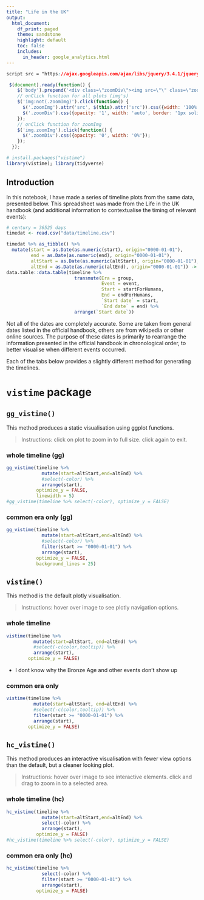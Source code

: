 ```yaml
---
title: "Life in the UK"
output: 
  html_document:
    df_print: paged
    theme: sandstone
    highlight: default
    toc: false
    includes: 
      in_header: google_analytics.html
---
```


```css
script src = "https://ajax.googleapis.com/ajax/libs/jquery/3.4.1/jquery.min.js"
```

```js
 $(document).ready(function() {
    $('body').prepend('<div class=\"zoomDiv\"><img src=\"\" class=\"zoomImg\"></div>');
    // onClick function for all plots (img's)
    $('img:not(.zoomImg)').click(function() {
      $('.zoomImg').attr('src', $(this).attr('src')).css({width: '100%'});
      $('.zoomDiv').css({opacity: '1', width: 'auto', border: '1px solid white', borderRadius: '5px', position: 'fixed', top: '50%', left: '50%', marginRight: '-50%', transform: 'translate(-50%, -50%)', boxShadow: '0px 0px 50px #888888', zIndex: '50', overflow: 'auto', maxHeight: '100%'});
    });
    // onClick function for zoomImg
    $('img.zoomImg').click(function() {
      $('.zoomDiv').css({opacity: '0', width: '0%'}); 
    });
  });
```

```r
# install.packages("vistime")
library(vistime); library(tidyverse)
```

## Introduction

In this notebook, I have made a series of timeline plots from the same data, presented below. This spreadsheet was made from the Life in the UK handbook (and additional information to contextualise the timing of relevant events):

```r
# century = 36525 days
timedat <- read.csv("data/timeline.csv")

timedat %>% as_tibble() %>% 
  mutate(start = as.Date(as.numeric(start), origin="0000-01-01"),
         end = as.Date(as.numeric(end), origin="0000-01-01"),
         altStart = as.Date(as.numeric(altStart), origin="0000-01-01"),
         altEnd = as.Date(as.numeric(altEnd), origin="0000-01-01")) -> timeline
data.table::data.table(timeline %>% 
                         transmute(Era = group,
                                   Event = event,
                                   Start = startForHumans,
                                   End = endForHumans,
                                   `Start date` = start,
                                   `End date` = end) %>% 
                         arrange(`Start date`))
```

Not all of the dates are completely accurate. Some are taken from general dates listed in the official handbook, others are from wikipedia or other online sources. The purpose of these dates is primarily to rearrange the information presented in the official handbook in chronological order, to better visualise when different events occurred.

</hr>

Each of the tabs below provides a slightly different method for generating the timelines.

# `vistime` package {.tabset}

## `gg_vistime()` 

This method produces a static visualisation using ggplot functions.

> Instructions: click on plot to zoom in to full size. click again to exit.

### whole timeline (gg)

```r
gg_vistime(timeline %>% 
             mutate(start=altStart,end=altEnd) %>% 
             #select(-color) %>% 
             arrange(start), 
           optimize_y = FALSE,
           linewidth = 5)
#gg_vistime(timeline %>% select(-color), optimize_y = FALSE)
```

### common era only (gg)

```r
gg_vistime(timeline %>% 
             mutate(start=altStart,end=altEnd) %>% 
             #select(-color) %>% 
             filter(start >= "0000-01-01") %>% 
             arrange(start), 
           optimize_y = FALSE,
           background_lines = 25) 
```

## `vistime()` 

This method is the default plotly visualisation.

> Instructions: hover over image to see plotly navigation options.

### whole timeline

```r
vistime(timeline %>% 
          mutate(start=altStart, end=altEnd) %>% 
          #select(-c(color,tooltip)) %>% 
          arrange(start), 
        optimize_y = FALSE)
```

- I dont know why the Bronze Age and other events don't show up

### common era only

```r
vistime(timeline %>% 
          mutate(start=altStart, end=altEnd) %>% 
          #select(-c(color,tooltip)) %>% 
          filter(start >= "0000-01-01") %>% 
          arrange(start), 
        optimize_y = FALSE)
```


## `hc_vistime()` 

This method produces an interactive visualisation with fewer view options than the default, but a cleaner looking plot.

> Instructions: hover over image to see interactive elements. click and drag to zoom in to a selected area.

### whole timeline (hc)

```r
hc_vistime(timeline %>% 
             mutate(start=altStart,end=altEnd) %>% 
             select(-color) %>% 
             arrange(start), 
           optimize_y = FALSE)
#hc_vistime(timeline %>% select(-color), optimize_y = FALSE)
```

### common era only (hc)

```r
hc_vistime(timeline %>% 
             select(-color) %>% 
             filter(start >= "0000-01-01") %>% 
             arrange(start), 
           optimize_y = FALSE)
```

